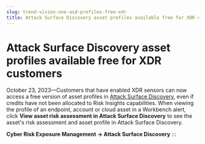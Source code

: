 ```yaml
---
slug: trend-vision-one-asd-profiles-free-xdr
title: Attack Surface Discovery asset profiles available free for XDR customers
---
```

# Attack Surface Discovery asset profiles available free for XDR customers

October 23, 2023—Customers that have enabled XDR sensors can now access a free version of asset profiles in [Attack Surface Discovery](attack-surface-discovery.mdx), even if credits have not been allocated to Risk Insights capabilities. When viewing the profile of an endpoint, account or cloud asset in a Workbench alert, click **View asset risk assessment in Attack Surface Discovery** to see the asset's risk assessment and asset profile in Attack Surface Discovery.

**Cyber Risk Exposure Management → Attack Surface Discovery**
:::
